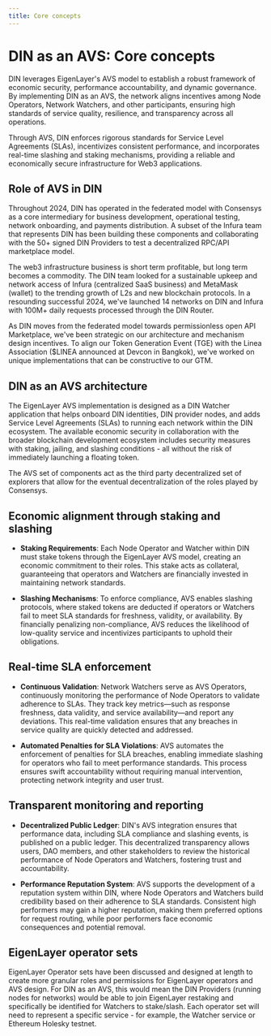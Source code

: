 ```yaml
---
title: Core concepts
---
```


# DIN as an AVS: Core concepts

DIN leverages EigenLayer's AVS model to establish a robust framework of economic security, performance accountability, and dynamic governance. By implementing DIN as an AVS, the network aligns incentives among Node Operators, Network Watchers, and other participants, ensuring high standards of service quality, resilience, and transparency across all operations.

Through AVS, DIN enforces rigorous standards for Service Level Agreements (SLAs), incentivizes consistent performance, and incorporates real-time slashing and staking mechanisms, providing a reliable and economically secure infrastructure for Web3 applications.

## Role of AVS in DIN

Throughout 2024, DIN has operated in the federated model with Consensys as a core intermediary for business development, operational testing, network onboarding, and payments distribution. A subset of the Infura team that represents DIN has been building these components and collaborating with the 50+ signed DIN Providers to test a decentralized RPC/API marketplace model.

The web3 infrastructure business is short term profitable, but long term becomes a commodity. The DIN team looked for a sustainable upkeep and network access of Infura (centralized SaaS business) and MetaMask (wallet) to the trending growth of L2s and new blockchain protocols. In a resounding successful 2024, we've launched 14 networks on DIN and Infura with 100M+ daily requests processed through the DIN Router.

As DIN moves from the federated model towards permissionless open API Marketplace, we've been strategic on our architecture and mechanism design incentives. To align our Token Generation Event (TGE) with the Linea Association ($LINEA announced at Devcon in Bangkok), we've worked on unique implementations that can be constructive to our GTM.

## DIN as an AVS architecture

The EigenLayer AVS implementation is designed as a DIN Watcher application that helps onboard DIN identities, DIN provider nodes, and adds Service Level Agreements (SLAs) to running each network within the DIN ecosystem. The available economic security in collaboration with the broader blockchain development ecosystem includes security measures with staking, jailing, and slashing conditions - all without the risk of immediately launching a floating token.

The AVS set of components act as the third party decentralized set of explorers that allow for the eventual decentralization of the roles played by Consensys.

## Economic alignment through staking and slashing

- **Staking Requirements**: Each Node Operator and Watcher within DIN must stake tokens through the EigenLayer AVS model, creating an economic commitment to their roles. This stake acts as collateral, guaranteeing that operators and Watchers are financially invested in maintaining network standards.

- **Slashing Mechanisms**: To enforce compliance, AVS enables slashing protocols, where staked tokens are deducted if operators or Watchers fail to meet SLA standards for freshness, validity, or availability. By financially penalizing non-compliance, AVS reduces the likelihood of low-quality service and incentivizes participants to uphold their obligations.

## Real-time SLA enforcement

- **Continuous Validation**: Network Watchers serve as AVS Operators, continuously monitoring the performance of Node Operators to validate adherence to SLAs. They track key metrics—such as response freshness, data validity, and service availability—and report any deviations. This real-time validation ensures that any breaches in service quality are quickly detected and addressed.

- **Automated Penalties for SLA Violations**: AVS automates the enforcement of penalties for SLA breaches, enabling immediate slashing for operators who fail to meet performance standards. This process ensures swift accountability without requiring manual intervention, protecting network integrity and user trust.

## Transparent monitoring and reporting

- **Decentralized Public Ledger**: DIN's AVS integration ensures that performance data, including SLA compliance and slashing events, is published on a public ledger. This decentralized transparency allows users, DAO members, and other stakeholders to review the historical performance of Node Operators and Watchers, fostering trust and accountability.

- **Performance Reputation System**: AVS supports the development of a reputation system within DIN, where Node Operators and Watchers build credibility based on their adherence to SLA standards. Consistent high performers may gain a higher reputation, making them preferred options for request routing, while poor performers face economic consequences and potential removal.

## EigenLayer operator sets

EigenLayer Operator sets have been discussed and designed at length to create more granular roles and permissions for EigenLayer operators and AVS design. For DIN as an AVS, this would mean the DIN Providers (running nodes for networks) would be able to join EigenLayer restaking and specifically be identified for Watchers to stake/slash. Each operator set will need to represent a specific service - for example, the Watcher service or Ethereum Holesky testnet.
